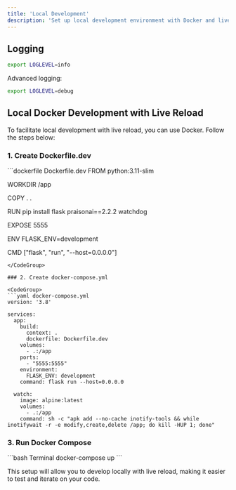 ```yaml
---
title: 'Local Development'
description: 'Set up local development environment with Docker and live reload'
---
```


## Logging
```bash
export LOGLEVEL=info
```

Advanced logging:
```bash
export LOGLEVEL=debug
```

## Local Docker Development with Live Reload

To facilitate local development with live reload, you can use Docker. Follow the steps below:

### 1. Create Dockerfile.dev

<CodeGroup>
```dockerfile Dockerfile.dev
FROM python:3.11-slim

WORKDIR /app

COPY . .

RUN pip install flask praisonai==2.2.2 watchdog

EXPOSE 5555

ENV FLASK_ENV=development

CMD ["flask", "run", "--host=0.0.0.0"]
```
</CodeGroup>

### 2. Create docker-compose.yml

<CodeGroup>
```yaml docker-compose.yml
version: '3.8'

services:
  app:
    build:
      context: .
      dockerfile: Dockerfile.dev
    volumes:
      - .:/app
    ports:
      - "5555:5555"
    environment:
      FLASK_ENV: development
    command: flask run --host=0.0.0.0

  watch:
    image: alpine:latest
    volumes:
      - .:/app
    command: sh -c "apk add --no-cache inotify-tools && while inotifywait -r -e modify,create,delete /app; do kill -HUP 1; done"
```
</CodeGroup>

### 3. Run Docker Compose

<CodeGroup>
```bash Terminal
docker-compose up
```
</CodeGroup>

This setup will allow you to develop locally with live reload, making it easier to test and iterate on your code.
